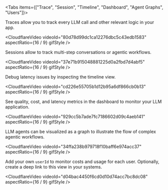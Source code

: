 
<Tabs items={["Trace", "Session", "Timeline", "Dashboard", "Agent Graphs", "Users"]}>
<Tab>

Traces allow you to track every LLM call and other relevant logic in your app.

<CloudflareVideo
  videoId="80d78d99dc1ca12276dbc5c43edb1583"
  aspectRatio={16 / 9}
  gifStyle
/>

</Tab>
<Tab>

Sessions allow to track multi-step conversations or agentic workflows.

<CloudflareVideo
  videoId="37e71b915048881225d0a2fbd7d4abf5"
  aspectRatio={16 / 9}
  gifStyle
/>

</Tab>
<Tab>

Debug latency issues by inspecting the timeline view.

<CloudflareVideo
  videoId="cd226e55705b1d12b95a6df866cb0b13"
  aspectRatio={16 / 9}
  gifStyle
/>

</Tab>
<Tab>

See quality, cost, and latency metrics in the dashboard to monitor your LLM application.

<CloudflareVideo
  videoId="929cc5b7ade7fc7186602d09c4aeb141"
  aspectRatio={16 / 9}
  gifStyle
/>

</Tab>
<Tab>

LLM agents can be visualized as a graph to illustrate the flow of complex agentic workflows.

<CloudflareVideo
  videoId="34ffa238b979718f10baff6e974acc37"
  aspectRatio={16 / 9}
  gifStyle
/>

</Tab>
<Tab>

Add your own `userId` to monitor costs and usage for each user. Optionally, create a deep link to this view in your systems.

<CloudflareVideo
  videoId="d04bac4450f6cd0d10d74acc7bc8dc08"
  aspectRatio={16 / 9}
  gifStyle
/>

</Tab>
</Tabs>
